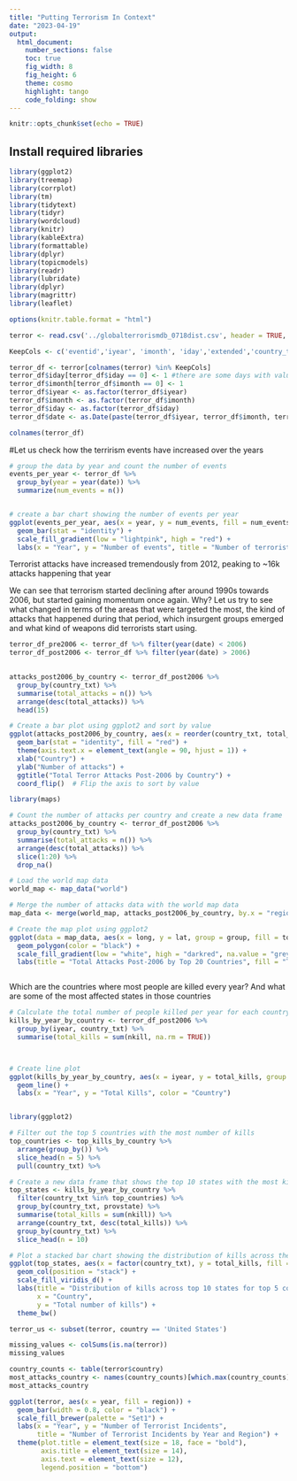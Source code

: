 ```yaml
---
title: "Putting Terrorism In Context"
date: "2023-04-19"
output:
  html_document:
    number_sections: false
    toc: true
    fig_width: 8
    fig_height: 6
    theme: cosmo
    highlight: tango
    code_folding: show
---
```


```r
knitr::opts_chunk$set(echo = TRUE)
```

## Install required libraries

```r
library(ggplot2)
library(treemap)
library(corrplot)
library(tm)
library(tidytext)
library(tidyr)
library(wordcloud)
library(knitr)
library(kableExtra)
library(formattable)
library(dplyr)
library(topicmodels)
library(readr)
library(lubridate)
library(dplyr)
library(magrittr)
library(leaflet)

options(knitr.table.format = "html")
```

```r
terror <- read.csv('../globalterrorismdb_0718dist.csv', header = TRUE, stringsAsFactors = FALSE, na.strings = c("", "Unknown"))
```


```r

KeepCols <- c('eventid','iyear', 'imonth', 'iday','extended','country_txt','region_txt','provstate','city','latitude','longitude','summary','alternative_txt','success','attacktype1_txt','targettype1_txt','targsubtype1_txt','natlty1_txt','gname','motive','nperps','weaptype1_txt','nkill')

```


```r

terror_df <- terror[colnames(terror) %in% KeepCols]
terror_df$iday[terror_df$iday == 0] <- 1 #there are some days with value zero. making it into 1
terror_df$imonth[terror_df$imonth == 0] <- 1 
terror_df$iyear <- as.factor(terror_df$iyear)
terror_df$imonth <- as.factor(terror_df$imonth)
terror_df$iday <- as.factor(terror_df$iday)
terror_df$date <- as.Date(paste(terror_df$iyear, terror_df$imonth, terror_df$iday, sep = "-"), format = "%Y-%m-%d")

```

```r
colnames(terror_df)

```


#Let us check how the terrirism events have increased over the years

```r
# group the data by year and count the number of events
events_per_year <- terror_df %>%
  group_by(year = year(date)) %>%
  summarize(num_events = n())


# create a bar chart showing the number of events per year
ggplot(events_per_year, aes(x = year, y = num_events, fill = num_events)) +
  geom_bar(stat = "identity") +
  scale_fill_gradient(low = "lightpink", high = "red") +
  labs(x = "Year", y = "Number of events", title = "Number of terrorist events over time")

```
Terrorist attacks have increased tremendously from 2012, peaking to ~16k attacks happening that year 

We can see that terrorism started declining after around 1990s towards 2006, but started gaining momentum once again. Why?
Let us try to see what changed in terms of the areas that were targeted the most, the kind of attacks that happened during that period, which insurgent groups emerged and what kind of weapons did terrorists start using.


```r
terror_df_pre2006 <- terror_df %>% filter(year(date) < 2006)
terror_df_post2006 <- terror_df %>% filter(year(date) > 2006)
  
```


```r

attacks_post2006_by_country <- terror_df_post2006 %>%
  group_by(country_txt) %>%
  summarise(total_attacks = n()) %>%
  arrange(desc(total_attacks)) %>%
  head(15)

# Create a bar plot using ggplot2 and sort by value
ggplot(attacks_post2006_by_country, aes(x = reorder(country_txt, total_attacks), y = total_attacks)) +
  geom_bar(stat = "identity", fill = "red") +
  theme(axis.text.x = element_text(angle = 90, hjust = 1)) +
  xlab("Country") +
  ylab("Number of attacks") +
  ggtitle("Total Terror Attacks Post-2006 by Country") +
  coord_flip()  # Flip the axis to sort by value


```

```r

library(maps)

# Count the number of attacks per country and create a new data frame
attacks_post2006_by_country <- terror_df_post2006 %>%
  group_by(country_txt) %>%
  summarise(total_attacks = n()) %>%
  arrange(desc(total_attacks)) %>%
  slice(1:20) %>%
  drop_na()

# Load the world map data
world_map <- map_data("world")

# Merge the number of attacks data with the world map data
map_data <- merge(world_map, attacks_post2006_by_country, by.x = "region", by.y = "country_txt")

# Create the map plot using ggplot2
ggplot(data = map_data, aes(x = long, y = lat, group = group, fill = total_attacks)) +
  geom_polygon(color = "black") +
  scale_fill_gradient(low = "white", high = "darkred", na.value = "grey90") +
  labs(title = "Total Attacks Post-2006 by Top 20 Countries", fill = "Total Attacks")



```


Which are the countries where most people are killed every year? And what are some of the most affected states in those countries
```r


# Calculate the total number of people killed per year for each country and state
kills_by_year_by_country <- terror_df_post2006 %>%
  group_by(iyear, country_txt) %>%
  summarise(total_kills = sum(nkill, na.rm = TRUE))



# Create line plot
ggplot(kills_by_year_by_country, aes(x = iyear, y = total_kills, group = country_txt)) +
  geom_line() +
  labs(x = "Year", y = "Total Kills", color = "Country")



```
```r
library(ggplot2)

# Filter out the top 5 countries with the most number of kills
top_countries <- top_kills_by_country %>%
  arrange(group_by()) %>%
  slice_head(n = 5) %>%
  pull(country_txt) %>% 

# Create a new data frame that shows the top 10 states with the most kills for each of the top 5 countries
top_states <- kills_by_year_by_country %>%
  filter(country_txt %in% top_countries) %>%
  group_by(country_txt, provstate) %>%
  summarise(total_kills = sum(nkill)) %>%
  arrange(country_txt, desc(total_kills)) %>%
  group_by(country_txt) %>%
  slice_head(n = 10)

# Plot a stacked bar chart showing the distribution of kills across the top 10 states for each of the top 5 countries
ggplot(top_states, aes(x = factor(country_txt), y = total_kills, fill = provstate)) +
  geom_col(position = "stack") +
  scale_fill_viridis_d() +
  labs(title = "Distribution of kills across top 10 states for top 5 countries",
       x = "Country",
       y = "Total number of kills") +
  theme_bw()


```


```r
terror_us <- subset(terror, country == 'United States')
```


```r
missing_values <- colSums(is.na(terror))
missing_values
```

```r
country_counts <- table(terror$country)
most_attacks_country <- names(country_counts)[which.max(country_counts)]
most_attacks_country
```

```r
ggplot(terror, aes(x = year, fill = region)) +
  geom_bar(width = 0.8, color = "black") +
  scale_fill_brewer(palette = "Set1") +
  labs(x = "Year", y = "Number of Terrorist Incidents", 
       title = "Number of Terrorist Incidents by Year and Region") +
  theme(plot.title = element_text(size = 18, face = "bold"), 
        axis.title = element_text(size = 14), 
        axis.text = element_text(size = 12),
        legend.position = "bottom")
```







